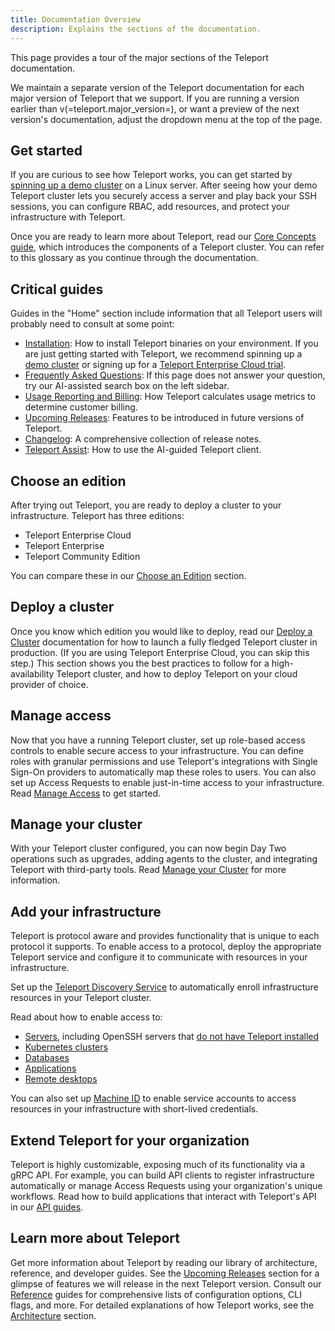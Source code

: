 ```yaml
---
title: Documentation Overview
description: Explains the sections of the documentation.
---
```


This page provides a tour of the major sections of the Teleport documentation.

We maintain a separate version of the Teleport documentation for each major
version of Teleport that we support. If you are running a version earlier than
v(=teleport.major_version=), or want a preview of the next version's
documentation, adjust the dropdown menu at the top of the page.

## Get started

If you are curious to see how Teleport works, you can get started by [spinning
up a demo cluster](./deploy-a-cluster/linux-demo.mdx) on a Linux server. After seeing how your demo
Teleport cluster lets you securely access a server and play back your SSH
sessions, you can configure RBAC, add resources, and protect your infrastructure
with Teleport.

Once you are ready to learn more about Teleport, read our [Core Concepts
guide](./core-concepts.mdx), which introduces the components of a Teleport
cluster. You can refer to this glossary as you continue through the
documentation.

## Critical guides

Guides in the "Home" section include information that all Teleport users will
probably need to consult at some point:

- [Installation](./installation.mdx): How to install Teleport binaries on your
  environment. If you are just getting started with Teleport, we recommend
  spinning up a [demo cluster](./deploy-a-cluster/linux-demo.mdx) or signing up for a [Teleport
  Enterprise Cloud trial](https://goteleport.com/signup).
- [Frequently Asked Questions](./faq.mdx): If this page does not answer your
  question, try our AI-assisted search box on the left sidebar.
- [Usage Reporting and Billing](./usage-billing.mdx): How Teleport calculates
  usage metrics to determine customer billing.
- [Upcoming Releases](./upcoming-releases.mdx): Features to be introduced in
  future versions of Teleport.
- [Changelog](./changelog.mdx): A comprehensive collection of release notes.
- [Teleport Assist](./ai-assist.mdx): How to use the AI-guided Teleport client.

## Choose an edition

After trying out Teleport, you are ready to deploy a cluster to your
infrastructure. Teleport has three editions: 

- Teleport Enterprise Cloud
- Teleport Enterprise
- Teleport Community Edition

You can compare these in our [Choose an
Edition](./choose-an-edition/introduction.mdx) section.

## Deploy a cluster

Once you know which edition you would like to deploy, read our [Deploy a
Cluster](./deploy-a-cluster/introduction.mdx) documentation for how to launch a
fully fledged Teleport cluster in production. (If you are using Teleport
Enterprise Cloud, you can skip this step.) This section shows you the best
practices to follow for a high-availability Teleport cluster, and how to deploy
Teleport on your cloud provider of choice.

## Manage access

Now that you have a running Teleport cluster, set up role-based access controls
to enable secure access to your infrastructure. You can define roles with
granular permissions and use Teleport's integrations with Single Sign-On
providers to automatically map these roles to users. You can also set up Access
Requests to enable just-in-time access to your infrastructure. Read [Manage
Access](./access-controls/introduction.mdx) to get started.

## Manage your cluster

With your Teleport cluster configured, you can now begin Day Two operations
such as upgrades, adding agents to the cluster, and integrating Teleport with
third-party tools. Read [Manage your
Cluster](./management/introduction.mdx) for more information.

## Add your infrastructure

Teleport is protocol aware and provides functionality that is unique to each
protocol it supports. To enable access to a protocol, deploy the appropriate
Teleport service and configure it to communicate with resources in your
infrastructure. 

Set up the [Teleport Discovery
Service](./enroll-resources/auto-discovery/auto-discovery.mdx) to automatically
enroll infrastructure resources in your Teleport cluster.

Read about how to enable access to:

- [Servers](./enroll-resources/server-access/getting-started.mdx), including OpenSSH servers that
  [do not have Teleport installed](./enroll-resources/server-access/openssh/openssh.mdx)
- [Kubernetes clusters](./enroll-resources/kubernetes-access/introduction.mdx)
- [Databases](./enroll-resources/database-access/database-access.mdx)
- [Applications](./enroll-resources/application-access/introduction.mdx)
- [Remote desktops](./enroll-resources/desktop-access/introduction.mdx)

You can also set up [Machine ID](./enroll-resources/machine-id/introduction.mdx) to enable
service accounts to access resources in your infrastructure with short-lived
credentials.

## Extend Teleport for your organization

Teleport is highly customizable, exposing much of its functionality via a gRPC
API. For example, you can build API clients to register infrastructure
automatically or manage Access Requests using your organization's unique
workflows. Read how to build applications that interact with Teleport's API in
our [API guides](./api/introduction.mdx).

## Learn more about Teleport

Get more information about Teleport by reading our library of architecture,
reference, and developer guides. See the
[Upcoming Releases](./upcoming-releases.mdx) section for a glimpse of features we
will release in the next Teleport version. Consult our
[Reference](./reference/introduction.mdx) guides for comprehensive lists of
configuration options, CLI flags, and more. For detailed explanations of how
Teleport works, see the [Architecture](./architecture/introduction.mdx) section.

